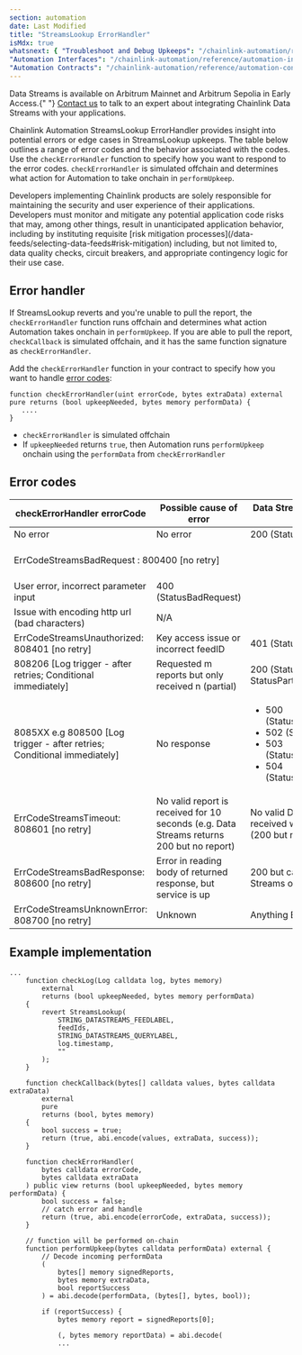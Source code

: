 ```yaml
---
section: automation
date: Last Modified
title: "StreamsLookup ErrorHandler"
isMdx: true
whatsnext: { "Troubleshoot and Debug Upkeeps": "/chainlink-automation/reference/debugging-errors",
"Automation Interfaces": "/chainlink-automation/reference/automation-interfaces",
"Automation Contracts": "/chainlink-automation/reference/automation-contracts" }
---
```



<Aside type="note" title="Early Access">
  Data Streams is available on Arbitrum Mainnet and Arbitrum Sepolia in Early Access.{" "}
  <a href="https://chainlinkcommunity.typeform.com/datastreams?#ref_id=docs">Contact us</a> to talk to an expert about
  integrating Chainlink Data Streams with your applications.
</Aside>

Chainlink Automation StreamsLookup ErrorHandler provides insight into potential errors or edge cases in StreamsLookup upkeeps. The table below outlines a range of error codes and the behavior associated with the codes. Use the `checkErrorHandler` function to specify how you want to respond to the error codes. `checkErrorHandler` is simulated offchain and determines what action for Automation to take onchain in `performUpkeep`.

<Aside type="caution" title="Developer responsibility">
Developers implementing Chainlink products are solely responsible for maintaining the security and user experience of their applications. Developers must monitor and mitigate any potential application code risks that may, among other things, result in unanticipated application behavior, including by instituting requisite [risk mitigation processes](/data-feeds/selecting-data-feeds#risk-mitigation) including, but not limited to, data quality checks, circuit breakers, and appropriate contingency logic for their use case. 
</Aside>

## Error handler

If StreamsLookup reverts and you're unable to pull the report, the `checkErrorHandler` function runs offchain and determines what action Automation takes onchain in `performUpkeep`. If you are able to pull the report, `checkCallback` is simulated offchain, and it has the same function signature as `checkErrorHandler`.

<ClickToZoom src="/images/automation/check-error-handler-placeholder.png" alt="Error handler flow diagram" />

Add the `checkErrorHandler` function in your contract to specify how you want to handle [error codes](#error-codes):

```solidity
function checkErrorHandler(uint errorCode, bytes extraData) external pure returns (bool upkeepNeeded, bytes memory performData) {
   ....
}
```

- `checkErrorHandler` is simulated offchain
- If `upkeepNeeded` returns `true`, then Automation runs `performUpkeep` onchain using the `performData` from `checkErrorHandler`

## Error codes

<table>
<thead>
  <tr>
    <th>checkErrorHandler errorCode</th>
    <th>Possible cause of error</th>
    <th>Data Streams equivalent API response</th>
  </tr>
</thead>
<tbody>
  <tr>
    <td>No error</td>
    <td>No error</td>
    <td>200 (Status OK)</td>
  </tr>
    <td colspan="3">ErrCodeStreamsBadRequest : 800400 [no retry]</td>
    <td>User requested 0 feeds</td>
    <td>N/A</td>
  </tr>
  <tr>
    <td>User error, incorrect parameter input</td>
    <td>400 (StatusBadRequest)</td>
  </tr>
  <tr>
    <td>Issue with encoding http url (bad characters)</td>
    <td>N/A</td>
  </tr>
  <tr>
    <td>ErrCodeStreamsUnauthorized: 808401  [no retry]</td>
    <td>Key access issue or incorrect feedID</td>
    <td>401 (StatusUnauthorized)</td>
  </tr>
  <tr>
    <td>808206  [Log trigger - after retries; Conditional immediately]</td>
    <td>Requested m reports but only received n (partial)</td>
    <td>200 (Status OK) or StatusPartialContent</td>
  </tr>
  <tr>
    <td>8085XX e.g 808500  [Log trigger - after retries; Conditional immediately]</td>
    <td>No response</td>
    <td>
        <ul>
            <li>500 (StatusInternalServerError)</li>
            <li>502 (StatusBadGateway)</li>
            <li>503 (StatusServiceUnavailable)</li>
            <li>504 (StatusGatewayTimeout)</li>
        </ul>
    </td>
  </tr>
  <tr>
    <td>ErrCodeStreamsTimeout: 808601 [no retry]</td>
    <td>No valid report is received for 10 seconds (e.g. Data Streams returns 200 but no report)</td>
    <td>No valid Data Streams report received within 10 seconds (200 but no report)</td>
  </tr>
  <tr>
  <tr>
    <td>ErrCodeStreamsBadResponse: 808600  [no retry]</td>
    <td>Error in reading body of returned response, but service is up</td>
    <td>200 but can't decode Data Streams output</td>
  </tr>
  <tr>
    <td>ErrCodeStreamsUnknownError: 808700  [no retry]</td>
    <td>Unknown</td>
    <td>Anything Else</td>
  </tr>
</tbody>
</table>

## Example implementation

```solidity
...
    function checkLog(Log calldata log, bytes memory)
        external
        returns (bool upkeepNeeded, bytes memory performData)
    {
        revert StreamsLookup(
            STRING_DATASTREAMS_FEEDLABEL,
            feedIds,
            STRING_DATASTREAMS_QUERYLABEL,
            log.timestamp,
            ""
        );
    }

    function checkCallback(bytes[] calldata values, bytes calldata extraData)
        external
        pure
        returns (bool, bytes memory)
    {
        bool success = true;
        return (true, abi.encode(values, extraData, success));
    }

    function checkErrorHandler(
        bytes calldata errorCode,
        bytes calldata extraData
    ) public view returns (bool upkeepNeeded, bytes memory performData) {
        bool success = false;
        // catch error and handle
        return (true, abi.encode(errorCode, extraData, success));
    }

    // function will be performed on-chain
    function performUpkeep(bytes calldata performData) external {
        // Decode incoming performData
        (
            bytes[] memory signedReports,
            bytes memory extraData,
            bool reportSuccess
        ) = abi.decode(performData, (bytes[], bytes, bool));

        if (reportSuccess) {
            bytes memory report = signedReports[0];

            (, bytes memory reportData) = abi.decode(
            ...
```
